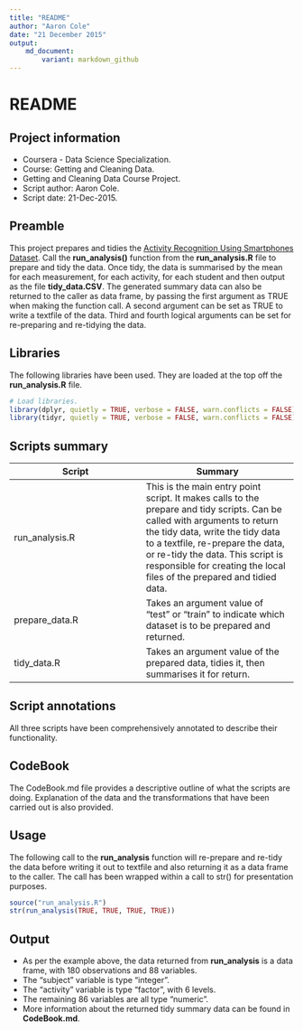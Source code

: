 ```yaml
---
title: "README"
author: "Aaron Cole"
date: "21 December 2015"
output:
    md_document:
        variant: markdown_github
---
```


# README

## Project information
* Coursera - Data Science Specialization.
* Course: Getting and Cleaning Data.
* Getting and Cleaning Data Course Project.
* Script author: Aaron Cole.
* Script date: 21-Dec-2015.


## Preamble
This project prepares and tidies the [Activity Recognition Using Smartphones Dataset](http://archive.ics.uci.edu/ml/datasets/Human+Activity+Recognition+Using+Smartphones#). Call the **run_analysis()** function from the **run_analysis.R** file to prepare and tidy the data. Once tidy, the data is summarised by the mean for each measurement, for each activity, for each student and then output as the file **tidy_data.CSV**. The generated summary data can also be returned to the caller as data frame, by passing the first argument as TRUE when making the function call. A second argument can be set as TRUE to write a textfile of the data. Third and fourth logical arguments can be set for re-preparing and re-tidying the data.

## Libraries
The following libraries have been used. They are loaded at the top off the **run_analysis.R** file.
```r
# Load libraries.
library(dplyr, quietly = TRUE, verbose = FALSE, warn.conflicts = FALSE)
library(tidyr, quietly = TRUE, verbose = FALSE, warn.conflicts = FALSE)
```

## Scripts summary
Script | Summary
-------|--------
run_analysis.R | This is the main entry point script. It makes calls to the prepare and tidy scripts. Can be called with arguments to return the tidy data, write the tidy data to a textfile, re-prepare the data, or re-tidy the data. This script is responsible for creating the local files of the prepared and tidied data.
prepare_data.R | Takes an argument value of "test" or "train" to indicate which dataset is to be prepared and returned.
tidy_data.R | Takes an argument value of the prepared data, tidies it, then summarises it for return.

## Script annotations
All three scripts have been comprehensively annotated to describe their functionality.

## CodeBook
The CodeBook.md file provides a descriptive outline of what the scripts are doing. Explanation of the data and the transformations that have been carried out is also provided.

## Usage
The following call to the **run_analysis** function will re-prepare and re-tidy the data before writing it out to textfile and also returning it as a data frame to the caller. The call has been wrapped within a call to str() for presentation purposes.
```r
source("run_analysis.R")
str(run_analysis(TRUE, TRUE, TRUE, TRUE))
```

## Output
* As per the example above, the data returned from **run\_analysis** is a data frame, with 180 observations and 88 variables.
* The "subject" variable is type "integer".
* The "activity" variable is type "factor", with 6 levels.
* The remaining 86 variables are all type "numeric".
* More information about the returned tidy summary data can be found in **CodeBook.md**.